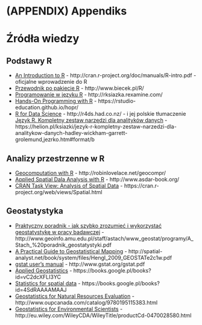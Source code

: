 # (APPENDIX) Appendiks {-}

# Źródła wiedzy {#zrodla-wiedzy}

## Podstawy R

- [An Introduction to R](http://cran.r-project.org/doc/manuals/R-intro.pdf) - http://cran.r-project.org/doc/manuals/R-intro.pdf - oficjalne wprowadzenie do R
- [Przewodnik po pakiecie R](http://www.biecek.pl/R/) - http://www.biecek.pl/R/
- [Programowanie w języku R](http://rksiazka.rexamine.com/) - http://rksiazka.rexamine.com/
- [Hands-On Programming with R](https://rstudio-education.github.io/hopr/) - https://rstudio-education.github.io/hopr/
- [R for Data Science](http://r4ds.had.co.nz/) - http://r4ds.had.co.nz/ - i jej polskie tłumaczenie [Język R. Kompletny zestaw narzędzi dla analityków danych](https://helion.pl/ksiazki/jezyk-r-kompletny-zestaw-narzedzi-dla-analitykow-danych-hadley-wickham-garrett-grolemund,jezrko.htm#format/b) - https://helion.pl/ksiazki/jezyk-r-kompletny-zestaw-narzedzi-dla-analitykow-danych-hadley-wickham-garrett-grolemund,jezrko.htm#format/b

## Analizy przestrzenne w R

- [Geocomputation with R](http://robinlovelace.net/geocompr/) - http://robinlovelace.net/geocompr/
- [Applied Spatial Dala Analysis with R](http://www.asdar-book.org/) - http://www.asdar-book.org/
- [CRAN Task View: Analysis of Spatial Data](https://cran.r-project.org/web/views/Spatial.html) - https://cran.r-project.org/web/views/Spatial.html

## Geostatystyka

- [Praktyczny poradnik - jak szybko zrozumieć i wykorzystać geostatystykę w pracy badawczej](http://www.geoinfo.amu.edu.pl/staff/astach/www_geostat/programy/A_Stach_%20poradnik_geostatystyki.pdf) - http://www.geoinfo.amu.edu.pl/staff/astach/www_geostat/programy/A_Stach_%20poradnik_geostatystyki.pdf
- [A Practical Guide to Geostatistical Mapping](http://spatial-analyst.net/book/system/files/Hengl_2009_GEOSTATe2c1w.pdf) - http://spatial-analyst.net/book/system/files/Hengl_2009_GEOSTATe2c1w.pdf
- [gstat user's manual](http://www.gstat.org/gstat.pdf) - http://www.gstat.org/gstat.pdf
- [Applied Geostatistics](https://books.google.pl/books?id=vC2dcXFLI3YC) - https://books.google.pl/books?id=vC2dcXFLI3YC
- [Statistics for spatial data](https://books.google.pl/books?id=4SdRAAAAMAAJ) - https://books.google.pl/books?id=4SdRAAAAMAAJ
- [Geostatistics for Natural Resources Evaluation](http://www.oupcanada.com/catalog/9780195115383.html) - http://www.oupcanada.com/catalog/9780195115383.html
- [Geostatistics for Environmental Scientists](http://eu.wiley.com/WileyCDA/WileyTitle/productCd-0470028580.html) - http://eu.wiley.com/WileyCDA/WileyTitle/productCd-0470028580.html
